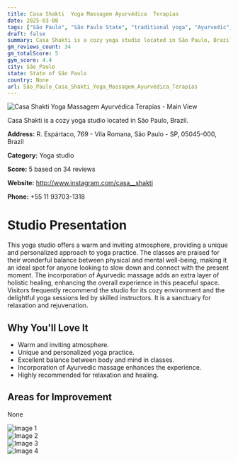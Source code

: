 ```yaml
---
title: Casa Shakti  Yoga Massagem Ayurvédica  Terapias
date: 2025-03-08
tags: ["São Paulo", "São Paulo State", "traditional yoga", "Ayurvedic", "cozy", "welcoming", "São Paulo"]  
draft: false
summary: Casa Shakti is a cozy yoga studio located in São Paulo, Brazil.
gm_reviews_count: 34
gm_totalScore: 5
gym_score: 4.4
city: São_Paulo
state: State of São Paulo
country: None
url: São_Paulo_Casa_Shakti_Yoga_Massagem_Ayurvédica_Terapias
---
```


<div className="aspect-[16/9] relative my-8">
  <img 
    src="https://lh5.googleusercontent.com/p/AF1QipOgYkzBIvg8QJFM3Sh9LyNMt_-TfXG5IY-helyK=w1920-h1080-k-no"
    alt="Casa Shakti  Yoga Massagem Ayurvédica  Terapias - Main View"
    className="object-cover absolute inset-0 w-full h-full rounded-lg"
  />
</div>

Casa Shakti is a cozy yoga studio located in São Paulo, Brazil.

**Address:** R. Espártaco, 769 - Vila Romana, São Paulo - SP, 05045-000, Brazil

**Category:** Yoga studio

**Score:** 5 based on 34 reviews

**Website:** http://www.instagram.com/casa__shakti

**Phone:** +55 11 93703-1318

# Studio Presentation

This yoga studio offers a warm and inviting atmosphere, providing a unique and personalized approach to yoga practice. The classes are praised for their wonderful balance between physical and mental well-being, making it an ideal spot for anyone looking to slow down and connect with the present moment. The incorporation of Ayurvedic massage adds an extra layer of holistic healing, enhancing the overall experience in this peaceful space. Visitors frequently recommend the studio for its cozy environment and the delightful yoga sessions led by skilled instructors. It is a sanctuary for relaxation and rejuvenation.



## Why You'll Love It

- Warm and inviting atmosphere.
- Unique and personalized yoga practice.
- Excellent balance between body and mind in classes.
- Incorporation of Ayurvedic massage enhances the experience.
- Highly recommended for relaxation and healing.

## Areas for Improvement

None

<div className="grid grid-cols-1 xl:grid-cols-2 gap-4 my-8">
<div className="aspect-[4/3] relative"><img src="https://lh3.googleusercontent.com/p/AF1QipMHCaAuQYc4niYln19gXYf84piMG1Abse2bgoC6=w1920-h1080-k-no" alt="Image 1" className="object-cover absolute inset-0 w-full h-full rounded-lg" /></div>
<div className="aspect-[4/3] relative"><img src="https://lh5.googleusercontent.com/p/AF1QipNWvkr9efaZYn1__URBPUkRHe5LIacE7QYWdqq-=w1920-h1080-k-no" alt="Image 2" className="object-cover absolute inset-0 w-full h-full rounded-lg" /></div>
<div className="aspect-[4/3] relative"><img src="https://lh5.googleusercontent.com/p/AF1QipMEUV9PiqTeKQmRGoxvtfNn68BL1VbZI-ZJmv1L=w1920-h1080-k-no" alt="Image 3" className="object-cover absolute inset-0 w-full h-full rounded-lg" /></div>
<div className="aspect-[4/3] relative"><img src="https://lh5.googleusercontent.com/p/AF1QipNqgZB5uZ4OFaQuWMkij0VKpgbcIfOQI1aGBpS7=w1920-h1080-k-no" alt="Image 4" className="object-cover absolute inset-0 w-full h-full rounded-lg" /></div>
</div>